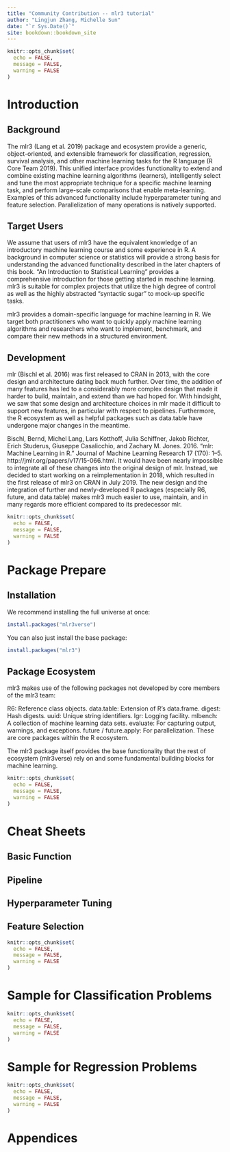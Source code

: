 ```yaml
--- 
title: "Community Contribution -- mlr3 tutorial"
author: "Lingjun Zhang, Michelle Sun"
date: "`r Sys.Date()`"
site: bookdown::bookdown_site
---
```

```r
knitr::opts_chunk$set(
  echo = FALSE,
  message = FALSE,
  warning = FALSE
)
```

# Introduction

## Background
The mlr3 (Lang et al. 2019) package and ecosystem provide a generic, object-oriented, and extensible framework for classification, regression, survival analysis, and other machine learning tasks for the R language (R Core Team 2019). This unified interface provides functionality to extend and combine existing machine learning algorithms (learners), intelligently select and tune the most appropriate technique for a specific machine learning task, and perform large-scale comparisons that enable meta-learning. Examples of this advanced functionality include hyperparameter tuning and feature selection. Parallelization of many operations is natively supported.

## Target Users
We assume that users of mlr3 have the equivalent knowledge of an introductory machine learning course and some experience in R. A background in computer science or statistics will provide a strong basis for understanding the advanced functionality described in the later chapters of this book. “An Introduction to Statistical Learning” provides a comprehensive introduction for those getting started in machine learning. mlr3 is suitable for complex projects that utilize the high degree of control as well as the highly abstracted “syntactic sugar” to mock-up specific tasks.

mlr3 provides a domain-specific language for machine learning in R. We target both practitioners who want to quickly apply machine learning algorithms and researchers who want to implement, benchmark, and compare their new methods in a structured environment.

## Development
mlr (Bischl et al. 2016) was first released to CRAN in 2013, with the core design and architecture dating back much further. Over time, the addition of many features has led to a considerably more complex design that made it harder to build, maintain, and extend than we had hoped for. With hindsight, we saw that some design and architecture choices in mlr made it difficult to support new features, in particular with respect to pipelines. Furthermore, the R ecosystem as well as helpful packages such as data.table have undergone major changes in the meantime.

Bischl, Bernd, Michel Lang, Lars Kotthoff, Julia Schiffner, Jakob Richter, Erich Studerus, Giuseppe Casalicchio, and Zachary M. Jones. 2016. “mlr: Machine Learning in R.” Journal of Machine Learning Research 17 (170): 1–5. http://jmlr.org/papers/v17/15-066.html.
It would have been nearly impossible to integrate all of these changes into the original design of mlr. Instead, we decided to start working on a reimplementation in 2018, which resulted in the first release of mlr3 on CRAN in July 2019. The new design and the integration of further and newly-developed R packages (especially R6, future, and data.table) makes mlr3 much easier to use, maintain, and in many regards more efficient compared to its predecessor mlr.


<!--chapter:end:index.Rmd-->

```r
knitr::opts_chunk$set(
  echo = FALSE,
  message = FALSE,
  warning = FALSE
)
```
# Package Prepare

## Installation
We recommend installing the full universe at once:
```r
install.packages("mlr3verse")
```

You can also just install the base package:
```r
install.packages("mlr3")
```

## Package Ecosystem
mlr3 makes use of the following packages not developed by core members of the mlr3 team:

R6: Reference class objects.
data.table: Extension of R’s data.frame.
digest: Hash digests.
uuid: Unique string identifiers.
lgr: Logging facility.
mlbench: A collection of machine learning data sets.
evaluate: For capturing output, warnings, and exceptions.
future / future.apply: For parallelization.
These are core packages within the R ecosystem.

The mlr3 package itself provides the base functionality that the rest of ecosystem (mlr3verse) rely on and some fundamental building blocks for machine learning.

<!--chapter:end:installation.Rmd-->

```r
knitr::opts_chunk$set(
  echo = FALSE,
  message = FALSE,
  warning = FALSE
)
```
# Cheat Sheets

## Basic Function

## Pipeline

## Hyperparameter Tuning

## Feature Selection


<!--chapter:end:cheatsheets.Rmd-->

```r
knitr::opts_chunk$set(
  echo = FALSE,
  message = FALSE,
  warning = FALSE
)
```
# Sample for Classification Problems




<!--chapter:end:Classification.Rmd-->

```r
knitr::opts_chunk$set(
  echo = FALSE,
  message = FALSE,
  warning = FALSE
)
```
# Sample for Regression Problems

<!--chapter:end:Regression.Rmd-->

```r
knitr::opts_chunk$set(
  echo = FALSE,
  message = FALSE,
  warning = FALSE
)
```
# Appendices


<!--chapter:end:Appendices.Rmd-->

